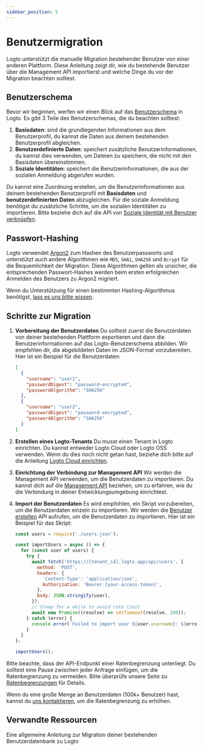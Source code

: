 ```yaml
---
sidebar_position: 5
---
```


# Benutzermigration

Logto unterstützt die manuelle Migration bestehender Benutzer von einer anderen Plattform. Diese Anleitung zeigt dir, wie du bestehende Benutzer über die Management API importierst und welche Dinge du vor der Migration beachten solltest.

## Benutzerschema

Bevor wir beginnen, werfen wir einen Blick auf das [Benutzerschema](/user-management/user-data/#user-profile) in Logto. Es gibt 3 Teile des Benutzerschemas, die du beachten solltest:

1. **Basisdaten**: sind die grundlegenden Informationen aus dem Benutzerprofil, du kannst die Daten aus deinem bestehenden Benutzerprofil abgleichen.
2. **Benutzerdefinierte Daten**: speichert zusätzliche Benutzerinformationen, du kannst dies verwenden, um Dateien zu speichern, die nicht mit den Basisdaten übereinstimmen.
3. **Soziale Identitäten**: speichert die Benutzerinformationen, die aus der sozialen Anmeldung abgerufen wurden.

Du kannst eine Zuordnung erstellen, um die Benutzerinformationen aus deinem bestehenden Benutzerprofil mit **Basisdaten** und **benutzerdefinierten Daten** abzugleichen. Für die soziale Anmeldung benötigst du zusätzliche Schritte, um die sozialen Identitäten zu importieren. Bitte beziehe dich auf die API von [Soziale Identität mit Benutzer verknüpfen](https://openapi.logto.io/operation/operation-createuseridentity).

## Passwort-Hashing

Logto verwendet [Argon2](https://en.wikipedia.org/wiki/Argon2) zum Hashen des Benutzerpassworts und unterstützt auch andere Algorithmen wie `MD5`, `SHA1`, `SHA256` und `Bcrypt` für die Bequemlichkeit der Migration. Diese Algorithmen gelten als unsicher, die entsprechenden Passwort-Hashes werden beim ersten erfolgreichen Anmelden des Benutzers zu Argon2 migriert.

Wenn du Unterstützung für einen bestimmten Hashing-Algorithmus benötigst, [lass es uns bitte wissen](https://logto.io/contact).

## Schritte zur Migration

1.  **Vorbereitung der Benutzerdaten**
    Du solltest zuerst die Benutzerdaten von deiner bestehenden Plattform exportieren und dann die Benutzerinformationen auf das Logto-Benutzerschema abbilden. Wir empfehlen dir, die abgebildeten Daten im JSON-Format vorzubereiten. Hier ist ein Beispiel für die Benutzerdaten:

    ```json
    [
      {
        "username": "user1",
        "passwordDigest": "password-encrypted",
        "passwordAlgorithm": "SHA256"
      },
      {
        "username": "user2",
        "passwordDigest": "password-encrypted",
        "passwordAlgorithm": "SHA256"
      }
    ]
    ```

2.  **Erstellen eines Logto-Tenants**
    Du musst einen Tenant in Logto einrichten. Du kannst entweder Logto Cloud oder Logto OSS verwenden. Wenn du dies noch nicht getan hast, beziehe dich bitte auf die Anleitung [Logto Cloud einrichten](/introduction/set-up-logto-cloud/#create-logto-tenant).
3.  **Einrichtung der Verbindung zur Management API**
    Wir werden die Management API verwenden, um die Benutzerdaten zu importieren. Du kannst dich auf die [Management API](/integrate-logto/interact-with-management-api) beziehen, um zu erfahren, wie du die Verbindung in deiner Entwicklungsumgebung einrichtest.
4.  **Import der Benutzerdaten**
    Es wird empfohlen, ein Skript vorzubereiten, um die Benutzerdaten einzeln zu importieren. Wir werden die [Benutzer erstellen](https://openapi.logto.io/operation/operation-createuser) API aufrufen, um die Benutzerdaten zu importieren. Hier ist ein Beispiel für das Skript:

    ```jsx
    const users = require('./users.json');

    const importUsers = async () => {
      for (const user of users) {
        try {
          await fetch('https://[tenant_id].logto.app/api/users', {
            method: 'POST',
            headers: {
              'Content-Type': 'application/json',
              Authorization: 'Bearer [your-access-token]',
            },
            body: JSON.stringify(user),
          });
          // Sleep for a while to avoid rate limit
          await new Promise((resolve) => setTimeout(resolve, 200));
        } catch (error) {
          console.error(`Failed to import user ${user.username}: ${error.message}`);
        }
      }
    };

    importUsers();
    ```

Bitte beachte, dass der API-Endpunkt einer Ratenbegrenzung unterliegt. Du solltest eine Pause zwischen jeder Anfrage einfügen, um die Ratenbegrenzung zu vermeiden. Bitte überprüfe unsere Seite zu [Ratenbegrenzungen](/integrate-logto/interact-with-management-api/#rate-limit) für Details.

Wenn du eine große Menge an Benutzerdaten (100k+ Benutzer) hast, kannst du [uns kontaktieren](https://logto.io/contact), um die Ratenbegrenzung zu erhöhen.

## Verwandte Ressourcen

<Url href="https://blog.logto.io/general-migration-guide">
  Eine allgemeine Anleitung zur Migration deiner bestehenden Benutzerdatenbank zu Logto
</Url>
